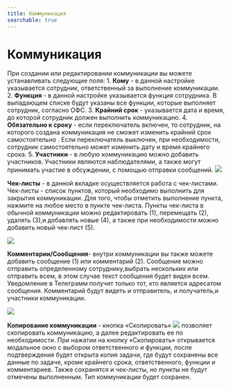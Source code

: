 ```yaml
---
title: Коммуникация
searchable: true
---
```


# Коммуникация

При создании или редактировании коммуникации вы можете устанавливать следующие поля: 1. **Кому** - в данной настройке указывается сотрудник, ответственный за выполнение коммуникации. 2. **Функция** - в данной настройке указывается функция сотрудника. В выпадающем списке будут указаны все функции, которые выполняет сотрудник, согласно ОФС. 3. **Крайний срок** - указывается дата и время, до которой сотрудник должен выполнить коммуникацию. 4. **Обязательно к сроку** - если переключатель включен, то сотрудник, на которого создана коммуникация не сможет изменить крайний срок самостоятельно . Если переключатель выключен, при необходимости, сотрудник самостоятельно может изменить дату и время крайнего срока. 5. **Участники** - в любую коммуникацию можно добавить участников. Участники являются наблюдателями, а также могут принимать участие в обсуждении, с помощью отправки сообщений. ![](/help_images_ru/task_card_2.png)

**Чек-листы** - в данной вкладке осуществляется работа с чек-листами. Чек-листы - список пунктов, который необходимо выполнить для закрытия коммуникации. Для того, чтобы отметить выполнение пункта, нажмите на любое место в пункте чек-листа. Пункты чек-листа в обычной коммуникации можно редактировать (1), перемещать (2), удалять (3),и добавлять новые (4), а также при необходимости можно добавить новый чек-лист (5).

![](/help_images_ru/task_card_1.png)

**Комментарии/Сообщения**- внутри коммуникации вы также можете добавить сообщение (1) или комментарий (2). Сообщение можно отправить определенному сотруднику,выбрать нескольких или отправить всем, в этом случае текст сообщения будет виден всем. Уведомление в Телеграмм получит только тот, кто является адресатом сообщения. Комментарий будут видеть и отправитель, и получатель,и участники коммуникации.

![](/help_images_ru/comment.png)

**Копирование коммуникации** - кнопка «Скопировать» ![](/help_images_ru/copy_button.png) позволяет скопировать коммуникацию, а далее редактировать ее по необходимости. При нажатии на кнопку «Скопировать» открывается модальное окно с выбором ответственного и функции, после подтверждения будет открыта копия задачи, где будут сохранены все данные по задаче, кроме крайнего срока, ответственного, функции и комментариев. Также сохранятся и чек-листы, но пункты не будут отмечены выполненным. Тип коммуникации будет сохранен.
